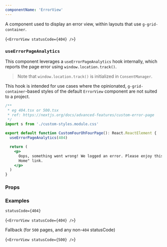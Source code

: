 ```yaml
---
componentName: 'ErrorView'
---
```


A component used to display an error view, within layouts that use `g-grid-container`.

<LiveComponent>{`
<ErrorView statusCode={404} />
`}</LiveComponent>

### `useErrorPageAnalytics`

This component leverages a `useErrorPageAnalytics` hook internally, which reports the page error using `window.location.track()`.

> Note that `window.location.track()` is initialized in `ConsentManager`.

This hook is intended for use cases where the opinionated, `g-grid-container`-based styles of the default `ErrorView` component are not suited to a project.

```jsx
/**
 * eg 404.tsx or 500.tsx
 * ref: https://nextjs.org/docs/advanced-features/custom-error-page
 */
import s from './custom-styles.module.css'

export default function CustomFourOhFourPage(): React.ReactElement {
  useErrorPageAnalytics(404)

  return (
    <p>
      Oops, something went wrong! We logged an error. Please enjoy this "Back to
      Home" link.
    </p>
  )
}
```

<UsageDetails packageJson={packageJson} />

### Props

<PropsTable props={componentProps} />

### Examples

`statusCode={404}`

<LiveComponent>{`
<ErrorView statusCode={404} />
`}</LiveComponent>

Fallback (for `500` pages, and any non-`404` statusCode)

<LiveComponent>{`
<ErrorView statusCode={500} />
`}</LiveComponent>
